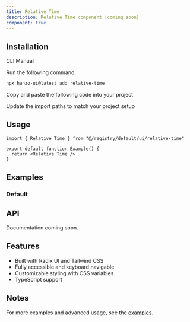 ```yaml
---
title: Relative Time
description: Relative Time component (coming soon)
component: true
---
```


<ComponentPreview name="relative-time-demo" />

## Installation

<Tabs defaultValue="cli">

<TabsList>
  <TabsTrigger value="cli">CLI</TabsTrigger>
  <TabsTrigger value="manual">Manual</TabsTrigger>
</TabsList>

<TabsContent value="cli">

<Steps>

<Step>Run the following command:</Step>

```bash
npx hanzo-ui@latest add relative-time
```

</Steps>

</TabsContent>

<TabsContent value="manual">

<Steps>

<Step>Copy and paste the following code into your project</Step>

<ComponentSource name="relative-time" />

<Step>Update the import paths to match your project setup</Step>

</Steps>

</TabsContent>

</Tabs>

## Usage

```tsx
import { Relative Time } from "@/registry/default/ui/relative-time"

export default function Example() {
  return <Relative Time />
}
```

## Examples

### Default

<ComponentPreview name="relative-time-demo" />

## API

Documentation coming soon.

## Features

- Built with Radix UI and Tailwind CSS
- Fully accessible and keyboard navigable
- Customizable styling with CSS variables
- TypeScript support

## Notes

For more examples and advanced usage, see the [examples](/examples).
